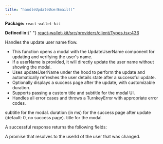 ```yaml
---
title: "handleUpdateUserEmail()"
---
```



<p>
  <strong>Package:</strong> <code>react-wallet-kit</code>
</p>

<p>
  <strong>Defined in:</strong>{" "}
  <a href="https://github.com/tkhq/sdk/blob/main/packages/react-wallet-kit/src/providers/client/Types.tsx#L436">
    react-wallet-kit/src/providers/client/Types.tsx:436
  </a>
</p>

<H3Bordered text="Overview" />

Handles the update user name flow.

<ul>
  <li>
    This function opens a modal with the UpdateUserName component for updating
    and verifying the user's name.
  </li>
  <li>
    If a userName is provided, it will directly update the user name without
    showing the modal.
  </li>
  <li>
    Uses updateUserName under the hood to perform the update and automatically
    refreshes the user details state after a successful update.
  </li>
  <li>
    Optionally displays a success page after the update, with customizable
    duration.
  </li>
  <li>Supports passing a custom title and subtitle for the modal UI.</li>
  <li>
    Handles all error cases and throws a TurnkeyError with appropriate error
    codes.
  </li>
</ul>

<H3Bordered text="Parameters" />

<ParamField body="params" type="object" required={false} path="params">
  <Expandable title="params details">
    <NestedParam
      parentKey="params"
      childKey="email"
      type="string"
      required={false}
    ></NestedParam>
    <NestedParam
      parentKey="params"
      childKey="subTitle"
      type="string"
      required={false}
    >
      subtitle for the modal.
    </NestedParam>
    <NestedParam
      parentKey="params"
      childKey="successPageDuration"
      type="number"
      required={false}
    >
      duration (in ms) for the success page after update (default: 0, no success
      page).
    </NestedParam>
    <NestedParam
      parentKey="params"
      childKey="title"
      type="string"
      required={false}
    >
      title for the modal.
    </NestedParam>
  </Expandable>
</ParamField>

<H3Bordered text="Response" />A successful response returns the following
fields:

<ResponseField name="returns" type="string" required={true}>
  A promise that resolves to the userId of the user that was changed.
</ResponseField>
